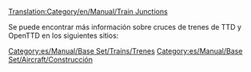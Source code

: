 [[Translation:Category/en/Manual/Train Junctions]]

Se puede encontrar más información sobre cruces de trenes de TTD y OpenTTD en los siguientes sitios:
{{Page:es/Community/Junctionary/Cruces de ferrocarril}}

[[Category:es/Manual/Base Set/Trains/Trenes]]
[[Category:es/Manual/Base Set/Aircraft/Construcción]]